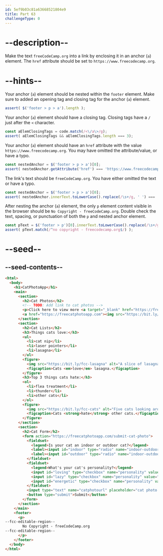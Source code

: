 ```yaml
---
id: 5ef9b03c81a63668521804e9
title: Part 63
challengeType: 0
---
```


# --description--

Make the text `freeCodeCamp.org` into a link by enclosing it in an anchor (`a`) element. The `href` attribute should be set to `https://www.freecodecamp.org`.

# --hints--

Your anchor (`a`) element should be nested within the `footer` element. Make sure to added an opening tag and closing tag for the anchor (`a`) element.

```js
assert( $('footer > p > a').length );
```

Your anchor (`a`) element should have a closing tag. Closing tags have a `/` just after the `<` character.

```js
const aElemClosingTags = code.match(/<\/a\>/g);
assert( aElemClosingTags && aElemClosingTags.length === 3);
```

Your anchor (`a`) element should have an `href` attribute with the value `https://www.freecodecamp.org`. You may have omitted the attribute/value, or have a typo.

```js
const nestedAnchor = $('footer > p > a')[0];
assert( nestedAnchor.getAttribute('href') === 'https://www.freecodecamp.org' );
```

The link's text should be `freeCodeCamp.org`. You have either omitted the text or have a typo.

```js
const nestedAnchor = $('footer > p > a')[0];
assert( nestedAnchor.innerText.toLowerCase().replace(/\s+/g, ' ') === 'freecodecamp.org');
```

After nesting the anchor (`a`) element, the only `p` element content visible in the browser should be `No Copyright - freeCodeCamp.org`. Double check the text, spacing, or punctuation of both the `p` and nested anchor element.

```js
const pText = $('footer > p')[0].innerText.toLowerCase().replace(/\s+/g, ' ');
assert( pText.match(/^no copyright - freecodecamp.org$/) );
```

# --seed--

## --seed-contents--

```html
<html>
  <body>
    <h1>CatPhotoApp</h1>
    <main>
      <section>
        <h2>Cat Photos</h2>
        <!-- TODO: Add link to cat photos -->
        <p>Click here to view more <a target="_blank" href="https://freecatphotoapp.com">cat photos</a>.</p>
        <a href="https://freecatphotoapp.com"><img src="https://bit.ly/fcc-relaxing-cat" alt="A cute orange cat lying on its back."></a>
      </section>
      <section>
        <h2>Cat Lists</h2>
        <h3>Things cats love:</h3>
        <ul>
          <li>cat nip</li>
          <li>laser pointers</li>
          <li>lasagna</li>
        </ul>
        <figure>
          <img src="https://bit.ly/fcc-lasagna" alt="A slice of lasagna on a plate.">
          <figcaption>Cats <em>love</em> lasagna.</figcaption>  
        </figure>
        <h3>Top 3 things cats hate:</h3>
        <ol>
          <li>flea treatment</li>
          <li>thunder</li>
          <li>other cats</li>
        </ol>
        <figure>
          <img src="https://bit.ly/fcc-cats" alt="Five cats looking around a field.">
          <figcaption>Cats <strong>hate</strong> other cats.</figcaption>  
        </figure>
      </section>
      <section>
        <h2>Cat Form</h2>
        <form action="https://freecatphotoapp.com/submit-cat-photo">
          <fieldset>
            <legend>Is your cat an indoor or outdoor cat?</legend>
            <label><input id="indoor" type="radio" name="indoor-outdoor" value="indoor" checked> Indoor</label>
            <label><input id="outdoor" type="radio" name="indoor-outdoor" value="outdoor"> Outdoor</label>
          </fieldset>
          <fieldset>
            <legend>What's your cat's personality?</legend>
            <input id="loving" type="checkbox" name="personality" value="loving" checked> <label for="loving">Loving</label>
            <input id="lazy" type="checkbox" name="personality" value="lazy"> <label for="lazy">Lazy</label>
            <input id="energetic" type="checkbox" name="personality" value="energetic"> <label for="energetic">Energetic</label>
          </fieldset>
          <input type="text" name="catphotourl" placeholder="cat photo URL" required>
          <button type="submit">Submit</button>
        </form>
      </section>
    </main>
    <footer>
      <p>
--fcc-editable-region--
        No Copyright - freeCodeCamp.org
--fcc-editable-region--
      </p>
    </footer>
  </body>
</html>
```

